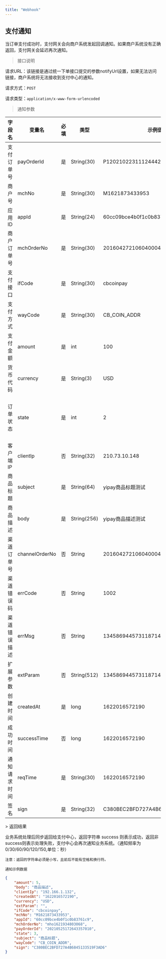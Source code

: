 ```yaml
---
title: "Webhook"
---
```


## 支付通知

当订单支付成功时，支付网关会向商户系统发起回调通知。如果商户系统没有正确返回，支付网关会延迟再次通知。

> 接口说明

请求URL：该链接是通过统一下单接口提交的参数notifyUrl设置，如果无法访问链接，商户系统将无法接收到支付中心的通知。

请求方式：`POST`

请求类型：`application/x-www-form-urlencoded`

> 通知参数

| 字段名    | 变量名            | 必填 | 类型          | 示例值                              | 描述                                                   |
| ------ | -------------- | --- | ----------- | -------------------------------- | ---------------------------------------------------- |
| 支付订单号  | payOrderId     | 是  | String(30)  | P12021022311124442600            | 返回支付系统订单号                                            |
| 商户号    | mchNo          | 是  | String(30)  | M1621873433953                   | 商户号                                                  |
| 应用ID   | appId          | 是  | String(24)  | 60cc09bce4b0f1c0b83761c9         | 应用ID                                                 |
| 商户订单号  | mchOrderNo     | 是  | String(30)  | 20160427210604000490             | 返回商户传入的订单号                                           |
| 支付接口   | ifCode         | 是  | String(30)  | cbcoinpay                        | 支付接口编码                                               |
| 支付方式   | wayCode        | 是  | String(30)  | CB_COIN_ADDR                     | 支付方式,CB_COIN_ADDR                                    |
| 支付金额   | amount         | 是  | int         | 100                              | 支付金额,单位分                                             |
| 货币代码   | currency       | 是  | String(3)   | USD                              | 三位货币代码,美元:USD                                        |
| 订单状态   | state          | 是  | int         | 2                                | 支付订单状态 0-订单生成 1-支付中 2-支付成功 3-支付失败 4-已撤销 5-已退款 6-订单关闭 |
| 客户端IP  | clientIp       | 否  | String(32)  | 210.73.10.148                    | 客户端IPV4地址                                            |
| 商品标题   | subject        | 是  | String(64)  | yipay商品标题测试                      | 商品标题                                                 |
| 商品描述   | body           | 是  | String(256) | yipay商品描述测试                      | 商品描述                                                 |
| 渠道订单号  | channelOrderNo | 否  | String      | 20160427210604000490             | 对应渠道的订单号                                             |
| 渠道错误码  | errCode        | 否  | String      | 1002                             | 渠道下单返回错误码                                            |
| 渠道错误描述 | errMsg         | 否  | String      | 134586944573118714               | 渠道下单返回错误描述                                           |
| 扩展参数   | extParam       | 否  | String(512) | 134586944573118714               | 商户扩展参数                                               |
| 创建时间   | createdAt      | 是  | long        | 1622016572190                    | 订单创建时间,13位时间戳                                        |
| 成功时间   | successTime    | 否  | long        | 1622016572190                    | 订单支付成功时间,13位时间戳                                      |
| 通知请求时间 | reqTime        | 是  | String(30)  | 1622016572190                    | 通知请求时间，,13位时间戳                                       |
| 签名     | sign           | 是  | String(32)  | C380BEC2BFD727A4B6845133519F3AD6 | 签名值，详见签名算法                                           |

\> 返回结果

业务系统处理后同步返回给支付中心，返回字符串 success 则表示成功，返回非success则表示处理失败，支付中心会再次通知业务系统。（通知频率为0/30/60/90/120/150,单位：秒）

`注意：返回的字符串必须是小写，且前后不能有空格和换行符。`

`通知示例数据`

```json
{
    "amount": 5,
    "body": "商品描述",
    "clientIp": "192.166.1.132",
    "createdAt": "1622016572190",
    "currency": "USD",
    "extParam": "",
    "ifCode": "cbcoinpay",
    "mchNo": "M1621873433953",
    "appId": "60cc09bce4b0f1c0b83761c9",
    "mchOrderNo": "mho1621934803068",
    "payOrderId": "20210525172643357010",
    "state": 3,
    "subject": "商品标题",
    "wayCode": "CB_COIN_ADDR",
    "sign": "C380BEC2BFD727A4B6845133519F3AD6"
}
```